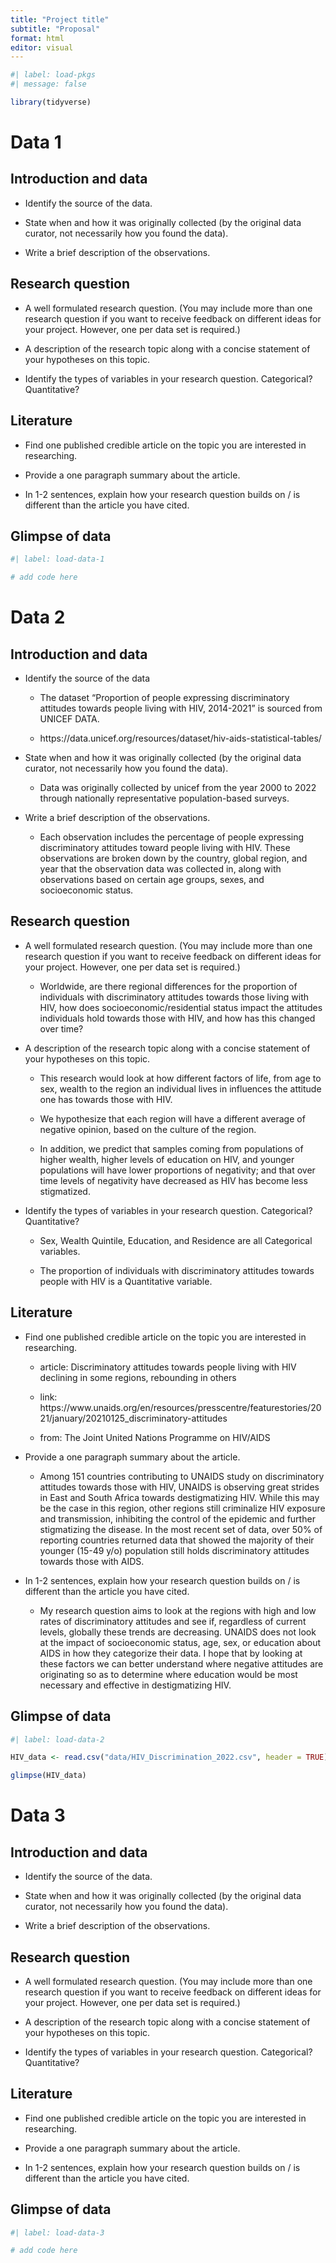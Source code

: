 ```yaml
---
title: "Project title"
subtitle: "Proposal"
format: html
editor: visual
---
```


```r
#| label: load-pkgs
#| message: false

library(tidyverse)
```

# Data 1

## Introduction and data

-   Identify the source of the data.

-   State when and how it was originally collected (by the original data curator, not necessarily how you found the data).

-   Write a brief description of the observations.

## Research question

-   A well formulated research question. (You may include more than one research question if you want to receive feedback on different ideas for your project. However, one per data set is required.)

-   A description of the research topic along with a concise statement of your hypotheses on this topic.

-   Identify the types of variables in your research question. Categorical? Quantitative?

## Literature

-   Find one published credible article on the topic you are interested in researching.

-   Provide a one paragraph summary about the article.

-   In 1-2 sentences, explain how your research question builds on / is different than the article you have cited.

## Glimpse of data

```r
#| label: load-data-1

# add code here
```

# Data 2

## Introduction and data

-   Identify the source of the data

    -   The dataset "Proportion of people expressing discriminatory attitudes towards people living with HIV, 2014-2021" is sourced from UNICEF DATA.

    -   https://data.unicef.org/resources/dataset/hiv-aids-statistical-tables/

-   State when and how it was originally collected (by the original data curator, not necessarily how you found the data).

    -   Data was originally collected by unicef from the year 2000 to 2022 through nationally representative population-based surveys.

-   Write a brief description of the observations.

    -   Each observation includes the percentage of people expressing discriminatory attitudes toward people living with HIV. These observations are broken down by the country, global region, and year that the observation data was collected in, along with observations based on certain age groups, sexes, and socioeconomic status.

## Research question

-   A well formulated research question. (You may include more than one research question if you want to receive feedback on different ideas for your project. However, one per data set is required.)

    -   Worldwide, are there regional differences for the proportion of individuals with discriminatory attitudes towards those living with HIV, how does socioeconomic/residential status impact the attitudes individuals hold towards those with HIV, and how has this changed over time?

-   A description of the research topic along with a concise statement of your hypotheses on this topic.

    -   This research would look at how different factors of life, from age to sex, wealth to the region an individual lives in influences the attitude one has towards those with HIV.

    -   We hypothesize that each region will have a different average of negative opinion, based on the culture of the region.

    -   In addition, we predict that samples coming from populations of higher wealth, higher levels of education on HIV, and younger populations will have lower proportions of negativity; and that over time levels of negativity have decreased as HIV has become less stigmatized.

```{=html}
<!-- -->
```
-   Identify the types of variables in your research question. Categorical? Quantitative?

    -   Sex, Wealth Quintile, Education, and Residence are all Categorical variables.

    -   The proportion of individuals with discriminatory attitudes towards people with HIV is a Quantitative variable.

## Literature

-   Find one published credible article on the topic you are interested in researching.

    -   article: Discriminatory attitudes towards people living with HIV declining in some regions, rebounding in others

    -   link: https://www.unaids.org/en/resources/presscentre/featurestories/2021/january/20210125_discriminatory-attitudes

    -   from: The Joint United Nations Programme on HIV/AIDS

-   Provide a one paragraph summary about the article.

    -   Among 151 countries contributing to UNAIDS study on discriminatory attitudes towards those with HIV, UNAIDS is observing great strides in East and South Africa towards destigmatizing HIV. While this may be the case in this region, other regions still criminalize HIV exposure and transmission, inhibiting the control of the epidemic and further stigmatizing the disease. In the most recent set of data, over 50% of reporting countries returned data that showed the majority of their younger (15-49 y/o) population still holds discriminatory attitudes towards those with AIDS.

-   In 1-2 sentences, explain how your research question builds on / is different than the article you have cited.

    -   My research question aims to look at the regions with high and low rates of discriminatory attitudes and see if, regardless of current levels, globally these trends are decreasing. UNAIDS does not look at the impact of socioeconomic status, age, sex, or education about AIDS in how they categorize their data. I hope that by looking at these factors we can better understand where negative attitudes are originating so as to determine where education would be most necessary and effective in destigmatizing HIV.

## Glimpse of data

```r
#| label: load-data-2

HIV_data <- read.csv("data/HIV_Discrimination_2022.csv", header = TRUE)

glimpse(HIV_data)
```

# Data 3

## Introduction and data

-   Identify the source of the data.

-   State when and how it was originally collected (by the original data curator, not necessarily how you found the data).

-   Write a brief description of the observations.

## Research question

-   A well formulated research question. (You may include more than one research question if you want to receive feedback on different ideas for your project. However, one per data set is required.)

-   A description of the research topic along with a concise statement of your hypotheses on this topic.

-   Identify the types of variables in your research question. Categorical? Quantitative?

## Literature

-   Find one published credible article on the topic you are interested in researching.

-   Provide a one paragraph summary about the article.

-   In 1-2 sentences, explain how your research question builds on / is different than the article you have cited.

## Glimpse of data

```r
#| label: load-data-3

# add code here
```
